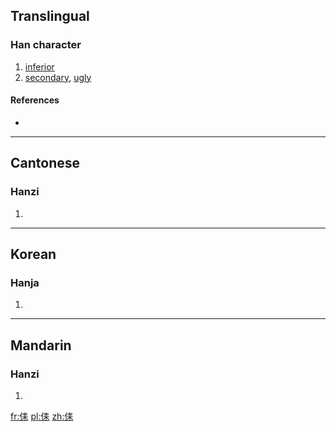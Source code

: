 ==Translingual==

===Han character===
{{Han char|rn=9|rad=人|as=06|sn=8|four=|canj=人手木 (OQD)}}

# [[inferior]]
# [[secondary]], [[ugly]]

====References====
* {{Han ref|kx=0102.110|hdz=10149.010|uh=344D|ud=13389}}

----

==Cantonese==

===Hanzi===
{{yue-hanzi|jyut=|y=leui5}}

# {{defn|lang=yue|sort=人06}}

----

==Korean==

===Hanja===
{{ko-hanja|hangeul=[[뢰]]([[뇌]])|rv=roe(noe)|mr=roe(noe)|y=loy(<sup>l</sup>noy)|eumhun=버금|ehrv=beogeum|ehmr=pŏgŭm|ehy=pekum}}

# {{defn|lang=ko|sort=人06}}

----

==Mandarin==

===Hanzi===
{{cmn-hanzi|pin=[[lěi]] ([[lei3]]), [[lèi]] ([[lei4]])|wg=lei<sup>3</sup>, lei<sup>4</sup>}}

# {{defn|lang=cmn|sort=人06}}

[[fr:㑍]]
[[pl:㑍]]
[[zh:㑍]]